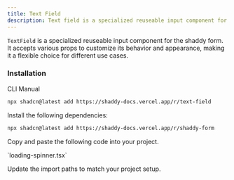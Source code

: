 ```yaml
---
title: Text Field
description: Text field is a specialized reuseable input component for shaddy form.
---
```


`TextField` is a specialized reuseable input component for the shaddy form. It accepts various props to customize its behavior and appearance, making it a flexible choice for different use cases.

<ComponentPreview name="text-field-example"/>

### Installation

<CodeTabs>

<TabsList>
  <TabsTrigger value="cli">CLI</TabsTrigger>
  <TabsTrigger value="manual">Manual</TabsTrigger>
</TabsList>

<TabsContent value="cli">

```bash
npx shadcn@latest add https://shaddy-docs.vercel.app/r/text-field
```

</TabsContent>

<TabsContent value="manual">

<Steps>

<Step>Install the following dependencies:</Step>

```bash
npx shadcn@latest add https://shaddy-docs.vercel.app/r/shaddy-form
```

<Step>Copy and paste the following code into your project.</Step>

<ComponentSource name="text-field" />
`loading-spinner.tsx`
<ComponentSource name="loading-spinner" />

<Step>Update the import paths to match your project setup.</Step>

</Steps>

</TabsContent>

</CodeTabs>